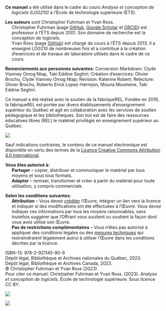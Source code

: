 \small
::: hanging-indent
**Ce manuel** a été utilisé dans le cadre du cours *Analyse et
conception de logiciels (LOG210)* à l'École de technologie supérieure
(ÉTS).
:::

::: hanging-indent
**Les auteurs** sont Christopher Fuhrman et Yvan Ross.\
Christopher Fuhrman (page [GitHub](https://github.com/fuhrmanator), [Google Scholar](https://scholar.google.com/citations?user=Qa5SpUwAAAAJ&hl=fr&oi=ao) et [ORCID](https://orcid.org/0000-0001-8010-1087)) est professeur à l'ÉTS depuis 2001.
Son domaine de recherche est la conception de logiciels.\
Yvan Ross (page [GitHub](https://github.com/yvanross)) est chargé de cours à l'ÉTS depuis 2013.
Il a enseigné LOG210 de nombreuses fois et a contribué à la création d'exercices et de travaux de laboratoire utilisés dans le cadre de ce cours.
:::

**Remerciements aux personnes suivantes:**
Conversion Markdown: Clyde Vianney Omog Ntap, Taki Eddine Seghiri;
Création d'exercices: Olivier Brochu, Clyde Vianney Omog Ntap;
Révision: Katerine Robert;
Relecture: Olivier Brochu, Roberto Erick Lopez-Herrejon, Mouna Moumene, Taki Eddine Seghiri.

Ce manuel a été réalisé avec le soutien de la fabriqueREL.
Fondée en 2019, la fabriqueREL est portée par divers établissements d'enseignement supérieur du Québec et agit en collaboration avec les services de soutien pédagogique et les bibliothèques.
Son but est de faire des ressources éducatives libres (REL) le matériel privilégié en enseignement supérieur au Québec.

:::: {.callout}
::: {layout="[12,-1,40]" layout-valign="center"}
![](images/CC/by.png)   

\justifying\small Sauf indications contraires, le contenu de ce manuel électronique est disponible 
en vertu des termes de la [Licence Creative Commons Attribution 4.0 International](https://creativecommons.org/licenses/by/4.0/deed.fr).
:::

::: hanging-indent
**Vous êtes autorisé à:**\
**Partager** -- copier, distribuer et communiquer le matériel par tous moyens et sous tous formats.\
**Adapter** -- remixer, transformer et créer à partir du matériel pour toute utilisation, y compris commerciale.
:::

::: hanging-indent
**Selon les conditions suivantes:**\
**Attribution** -- Vous devez [créditer](https://creativecommons.org/licenses/by/4.0/deed.fr) l'Œuvre, intégrer un lien vers la licence et indiquer si des modifications ont été effectuées à l'Œuvre.
Vous devez indiquer ces informations par tous les moyens raisonnables, sans toutefois suggérer que l'Offrant vous soutient ou soutient la façon dont vous avez utilisé son Œuvre.\
**Pas de restrictions complémentaires** -- Vous n'êtes pas autorisé à appliquer des conditions légales ou des [mesures techniques](https://creativecommons.org/licenses/by/4.0/deed.fr) qui restreindraient légalement autrui à utiliser l'Œuvre dans les conditions décrites par la licence.
:::
::::

\filbreak

ISBN-13: 978-2-921145-90-9\
Dépôt légal, Bibliothèque et Archives nationales du Québec, 2023.\
Dépôt légal, Bibliothèque et Archives Canada, 2023.\
© Christopher Fuhrman et Yvan Ross (2023)\
Pour citer ce manuel: Christopher Fuhrman et Yvan Ross. (2023).
*Analyse et conception de logiciels*. École de technologie supérieure.
Sous licence CC BY.

::: {layout="[-6, 20,-6,10,-6]" layout-valign="center"}
![](images/F-REL_logo-coul-horiz.png)

![](images/Logo_ETS_TypoGrise_D_FR_1.png)
:::
\normalsize
